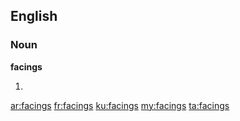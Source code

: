 ==English==

===Noun===
'''facings'''

# {{plural of|[[facing]]}}

[[ar:facings]]
[[fr:facings]]
[[ku:facings]]
[[my:facings]]
[[ta:facings]]
